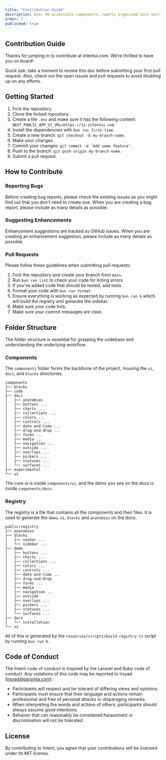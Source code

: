 ```yaml
---
title: "Contribution Guide"
description: Over 50 accessible components, neatly organized into sections, ensuring usability and ease of access for everyone. Perfect for a range of applications and users.
order: 3
published: true
---
```


## Contribution Guide

Thanks for jumping in to contribute at intentui.com. We’re thrilled to have you on board!

Quick ask: take a moment to review this doc before submitting your first pull request. Also, check out the open issues and pull requests to avoid doubling up on any efforts.

## Getting Started

1. Fork the repository.
2. Clone the forked repository.
3. Create a file `.env` and make sure it has the following content: `NEXT_PUBLIC_APP_V1_URL=https://1x.intentui.com`
4. Install the dependencies with `bun run first-time`.
5. Create a new branch: `git checkout -b my-branch-name`.
6. Make your changes.
7. Commit your changes: `git commit -m 'Add some feature'`.
8. Push to the branch: `git push origin my-branch-name`.
9. Submit a pull request.

## How to Contribute

### Reporting Bugs

Before creating bug reports, please check the existing issues as you might find out that you don't need to create one. When you are creating a bug report, please include as many details as possible.

### Suggesting Enhancements

Enhancement suggestions are tracked as GitHub issues. When you are creating an enhancement suggestion, please include as many details as possible.

### Pull Requests

Please follow these guidelines when submitting pull requests:

1. Fork the repository and create your branch from `main`.
2. Run `bun run lint` to check your code for linting errors.
3. If you've added code that should be tested, add tests.
4. Format your code with `bun run format`.
5. Ensure everything is working as expected by running `bun run b` which will build the registry and generate the sidebar.
6. Make sure your code lints.
7. Make sure your commit messages are clear.

## Folder Structure

The folder structure is essential for grasping the codebase and understanding the underlying workflow.

### Components
The `components` folder forms the backbone of the project, housing the `ui`, `docs`, and `blocks` directories.
```
components
├── blocks
├── code
├── docs
│   ├── anatomies
│   ├── buttons ...
│   ├── charts ...
│   ├── collections ...
│   ├── colors ...
│   ├── controls ...
│   ├── date-and-time ...
│   ├── drag-and-drop ...
│   ├── forms ...
│   ├── media ...
│   ├── navigation ...
│   ├── outside ...
│   ├── overlays ...
│   ├── pickers ...
│   ├── statuses ...
│   └── surfaces ...
├── experimental
└── ui
```
The core ui is inside `components/ui`, and the demo you see on the docs is inside `components/docs`.

### Registry
The registry is a file that contains all the components and their files. It is used to generate the `demo`, `ui`, `blocks` and `anatomies` on the docs.
```
public/registry
├── anatomies
├── blocks
│   ├── navbar ...
│   └── sidebar ...
├── demo
│   ├── buttons ...
│   ├── charts ...
│   ├── collections ...
│   ├── colors ...
│   ├── controls ...
│   ├── date-and-time ...
│   ├── drag-and-drop
│   ├── forms ...
│   ├── media
│   ├── navigation ...
│   ├── outside
│   ├── overlays ...
│   ├── pickers ...
│   ├── statuses ...
│   └── surfaces ...
├── docs
│   └── installation
└── ui
```

All of this is generated by the `resources/scripts/build-registry.ts` script by running `bun run b`.

## Code of Conduct

The Intent code of conduct is inspired by the Laravel and Ruby code of conduct. Any violations of this code may be reported to Irsyad (irsyad@parsinta.com):

- Participants will respect and be tolerant of differing views and opinions.
- Participants must ensure that their language and actions remain professional and free of personal attacks or disparaging remarks.
- When interpreting the words and actions of others, participants should always assume good intentions.
- Behavior that can reasonably be considered harassment or discrimination will not be tolerated.

## License

By contributing to Intent, you agree that your contributions will be licensed under its MIT license.
